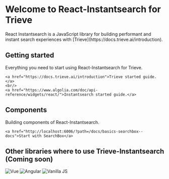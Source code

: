 
<Meta title="Introduction" />

<Container>
  <div>
    <h1>Welcome to React-Instantsearch for Trieve</h1>
    <p>
      React Instantsearch is a JavaScript library for building performant and
      instant search experiences with [Trieve](https://docs.trieve.ai/introduction).
    </p>
  </div>

  <div>
    <h2>Getting started</h2>
    <p>Everything you need to start using React-Instantsearch for Trieve.</p>

    <a href="https://docs.trieve.ai/introduction">Trieve started guide.</a>
    <br/>
    <a href="https://www.algolia.com/doc/api-reference/widgets/react/">Instantsearch started guide.</a>

  </div>

  <div>
    <h2>Components</h2>
    <p>Building components of React-Instantsearch.</p>

    <a href="http://localhost:6006/?path=/docs/basics-searchbox--docs">Start with SearchBox</a>

  </div>

  <div>
    <h2>Other libraries where to use Trieve-Instantsearch (Coming soon)</h2>
    <ImageRow>
      <Image src="../assets/vue.png" alt="Vue" />
      <Image src="../assets/angular.png" alt="Angular" />
      <Image src="../assets/js.png" alt="Vanilla JS" />
    </ImageRow>
  </div>
</Container>
